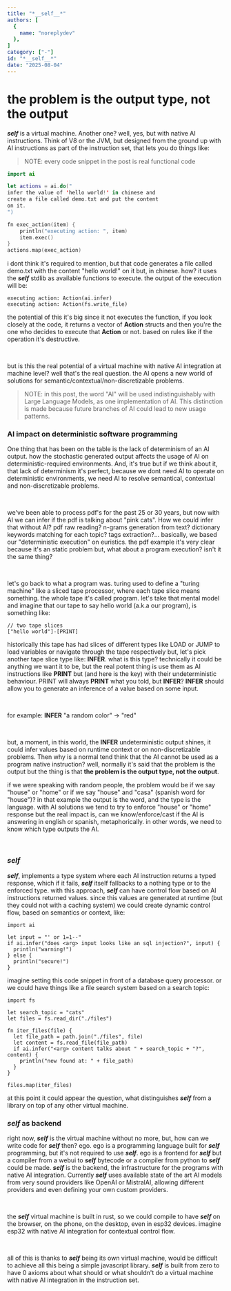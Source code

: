 ```yaml
---
title: "*__self__*"
authors: [
  {
    name: "noreplydev"
  }, 
]
category: ["-"]
id: "*__self__*"
date: "2025-08-04"
---
```


# the problem is the output type, not the output

*__self__* is a virtual machine. Another one? well, yes, but with native AI instructions.
Think of V8 or the JVM, but designed from the ground up with AI instructions as part of the 
instruction set, that lets you do things like: 

> NOTE: every code snippet in the post is real functional code

```swift
import ai

let actions = ai.do("
infer the value of 'hello world!' in chinese and
create a file called demo.txt and put the content
on it.
")

fn exec_action(item) {
    println("executing action: ", item)
    item.exec()
}
actions.map(exec_action)
```

i dont think it's required to mention, but that code generates a file called demo.txt
with the content "hello world!" on it but, in chinese. how? it uses the *__self__* stdlib as available functions
to execute. the output of the execution will be: 

```
executing action: Action(ai.infer)
executing action: Action(fs.write_file)
```

the potential of this it's big since it not executes the function, if you look closely at the
code, it returns a vector of __Action__ structs and then you're the one who decides to execute that __Action__ or not. 
based on rules like if the operation it's destructive.

<br/>

but is this the real potential of a virtual machine with native AI integration at machine level? well that's the real
question. the AI opens a new world of solutions for semantic/contextual/non-discretizable problems. 

> NOTE: in this post, the word "AI" will be used indistinguishably with Large Language Models, as one implementation of AI. This distinction is made because future branches of AI could lead to new usage patterns.

### AI impact on deterministic software programming
One thing that has been on the table is the lack of determinism of an AI output. how the stochastic generated output affects the usage of AI 
on deterministic-required environments. And, it's true but if we think about it, that lack of determinism it's perfect, because we dont need AI
to operate on deterministic environments, we need AI to resolve semantical, contextual and non-discretizable problems. 

<br/>

we've been able to process pdf's for the past 25 or 30 years, but now with AI we can infer if the pdf is talking about "pink cats". How we could infer that without AI? pdf raw 
reading? n-grams generation from text? dictionary keywords matching for each topic? tags extraction?... basically, we based our "deterministic execution" 
on euristics. the pdf example it's very clear because it's an static problem but, what about a program execution? isn't it the same thing?

<br/>

let's go back to what a program was. turing used to define a "turing machine" like a sliced tape processor, where each tape slice means something. the whole tape it's called program. let's take that mental model and imagine
that our tape to say hello world (a.k.a our program), is something like: 

```
// two tape slices
["hello world"]-[PRINT]
```

historically this tape has had slices of different types like LOAD or JUMP to load variables or navigate through the tape respectively but, let's pick
another tape slice type like: __INFER__. what is this type? technically it could be anything we want it to be,
but the real potent thing is use them as AI instructions like __PRINT__ but (and here is the key) with their undeterministic behaviour. 
PRINT will always __PRINT__ what you told, but __INFER__? __INFER__ should allow you to generate an inference of a value based
on some input. 

<br/>

for example: __INFER__ "a random color" -> "red"

<br/>

but, a moment, in this world, the __INFER__ undeterministic output shines, it could infer values based on runtime context or on non-discretizable problems. 
Then why is a normal tend think that the AI cannot be used as a program native instruction? well, normally it's said that the problem is the output but the 
thing is that __the problem is the output type, not the output__.

if we were speaking with random people, the problem would be if we say "house" or "home" or if we say "house" and "casa" (spanish word for "house")? in that
example the output is the word, and the type is the language. with AI solutions we tend to try to enforce "house" or "home" response but the real impact is, 
can we know/enforce/cast if the AI is answering in english or spanish, metaphorically. in other words, we need to know which type outputs the AI.

<br/>


### *__self__*
*__self__*, implements a type system where each AI instruction returns a typed response, which if it fails, *__self__* itself fallbacks to a nothing type or to the enforced
type. with this approach, *__self__* can have control flow based on AI instructions returned values. since this values are generated at runtime (but they could not with a caching system) we
could create dynamic control flow, based on semantics or context, like: 

```
import ai

let input = "' or 1=1--"
if ai.infer("does <arg> input looks like an sql injection?", input) {
  println("warning!")
} else {
  println("secure!")
}
```

imagine setting this code snippet in front of a database query processor. or we could have things like a file search system based on a search topic: 

```
import fs 

let search_topic = "cats"
let files = fs.read_dir("./files")

fn iter_files(file) {
  let file_path = path.join("./files", file)
  let content = fs.read_file(file_path)
  if ai.infer("<arg> content talks about " + search_topic + "?", content) {
    println("new found at: " + file_path)
  }
}

files.map(iter_files)
```

at this point it could appear the question, what distinguishes *__self__* from a library on top of any other virtual machine. 

### *__self__* as backend
right now, *__self__* is the virtual machine without no more, but, how can we write code for *__self__* then? ego. ego is a programming language built for
*__self__* programming, but it's not required to use *__self__*. ego is a frontend for *__self__* but a compiler from a webui to *__self__* bytecode or a compiler from
python to *__self__* could be made. *__self__* is the backend, the infrastructure for the programs with native AI integration. Currently *__self__* uses available state
of the art AI models from very sound providers like OpenAI or MistralAI, allowing different providers and even defining your own custom providers.

<br/>

the *__self__* virtual machine is built in rust, so we could compile to have *__self__* on the browser, on the phone, on the desktop, even in esp32 devices. imagine esp32 with
native AI integration for contextual control flow.

<br/>

all of this is thanks to *__self__* being its own virtual machine, would be difficult to achieve all this being a simple javascript library. *__self__* is built from
zero to have 0 axioms about what should or what shouldn't do a virtual machine with native AI integration in the instruction set.

<br/>
<br/>



